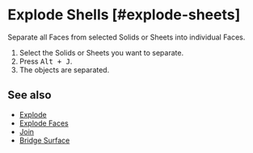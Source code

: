 
# Explode Shells [#explode-sheets]

<Reference shortcut="" command="Explode Shells" button="" />

Separate all Faces from selected Solids or Sheets into individual Faces.

1. Select the Solids or Sheets you want to separate.
2. Press <kbd>Alt + J</kbd>.
3. The objects are separated.

## See also
- [Explode](./explode)
- [Explode Faces](./explode-faces)
- [Join](./join)
- [Bridge Surface](./bridge-surface)


